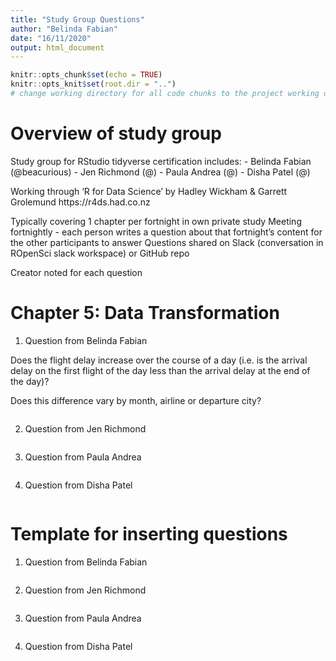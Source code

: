 ```yaml
---
title: "Study Group Questions"
author: "Belinda Fabian"
date: "16/11/2020"
output: html_document
---
```


```r
knitr::opts_chunk$set(echo = TRUE)
knitr::opts_knit$set(root.dir = "..") 
# change working directory for all code chunks to the project working directory
```

# Overview of study group

Study group for RStudio tidyverse certification includes:
- Belinda Fabian (@beacurious)
- Jen Richmond (@)
- Paula Andrea (@)
- Disha Patel (@)

Working through 'R for Data Science' by Hadley Wickham & Garrett Grolemund
https://r4ds.had.co.nz

Typically covering 1 chapter per fortnight in own private study
Meeting fortnightly - each person writes a  question about that fortnight's content for the other participants to answer
Questions shared on Slack (conversation in ROpenSci slack workspace) or GitHub repo

Creator noted for each question

# Chapter 5: Data Transformation

1. Question from Belinda Fabian

Does the flight delay increase over the course of a day (i.e. is the arrival delay on the first flight of the day less than the arrival delay at the end of the day)?

Does this difference vary by month, airline or departure city?

```r

```

2. Question from Jen Richmond


```r

```


3. Question from Paula Andrea


```r

```


4. Question from Disha Patel


```r

```


# Template for inserting questions

1. Question from Belinda Fabian


```r

```

2. Question from Jen Richmond


```r

```


3. Question from Paula Andrea


```r

```


4. Question from Disha Patel


```r

```


